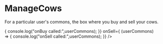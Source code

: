 
<Meta
  title="components/Commons/ManageCows"
  component={ManageCows}
/>


# ManageCows

For a particular user's commons, the box where you buy and sell your cows. 


<Canvas>
  <Story name="uncontrolled">
    <ManageCows 
      commons={commonsFixtures.oneCommons[0]} 
      userCommons = {userCommonsFixtures.oneUserCommons[0]} 
      onBuy={(userCommons) => { console.log("onBuy called:",userCommons); }} 
     onSell={ (userCommons) => { console.log("onSell called:",userCommons); }} 
 />
  </Story>
</Canvas>
